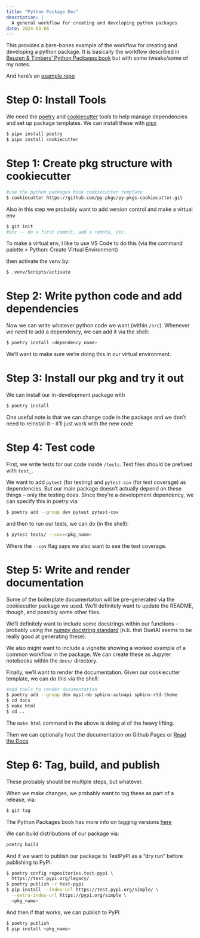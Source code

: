 ---
title: "Python Package Dev"
description: |
  A general workflow for creating and developing python packages
date: 2024-03-06
---

This provides a bare-bones example of the workflow for creating and developing a python package. It is basically the workflow described in [Beuzen & Timbers' Python Packages book](https://py-pkgs.org/03-how-to-package-a-python#) but with some tweaks/some of my notes.

And here's an [example repo](https://github.com/ekholme/demo_py_pkg)

# Step 0: Install Tools

We need the [poetry](https://python-poetry.org/) and [cookiecutter](https://github.com/cookiecutter/cookiecutter) tools to help manage dependencies and set up package templates. We can install these with [pipx](https://pipx.pypa.io/)

```bash
$ pipx install poetry
$ pipx install cookiecutter
```

# Step 1: Create pkg structure with cookiecutter

```bash
#use the python packages book cookiecutter template
$ cookiecutter https://github.com/py-pkgs/py-pkgs-cookiecutter.git
```

Also in this step we probably want to add version control and make a virtual env

```bash
$ git init
#etc -- do a first commit, add a remote, etc.
```

To make a virtual env, I like to use VS Code to do this (via the command palette > Python: Create Virtual Environment)

then activate the venv by:

```bash
$ .venv/Scripts/activate
```

# Step 2: Write python code and add dependencies

Now we can write whatever python code we want (within `/src`). Whenever we need to add a dependency, we can add it via the shell:

```bash
$ poetry install <dependency_name>
```

We'll want to make sure we're doing this in our virtual environment.

# Step 3: Install our pkg and try it out

We can install our in-development package with

```bash
$ poetry install
```

One useful note is that we can change code in the package and we don't need to reinstall it -- it'll just work with the new code

# Step 4: Test code

First, we write tests for our code inside `/tests`. Test files should be prefixed with `test_`.

We want to add `pytest` (for testing) and `pytest-cov` (for test coverage) as dependencies. But our main package doesn't actually depend on these things -- only the testing does. Since they're a development dependency, we can specify this in poetry via:

```bash
$ poetry add --group dev pytest pytest-cov
```

and then to run our tests, we can do (in the shell):

```bash
$ pytest tests/ --cov=<pkg_name>
```

Where the `--cov` flag says we also want to see the test coverage.

# Step 5: Write and render documentation

Some of the boilerplate documentation will be pre-generated via the cookiecutter package we used. We'll definitely want to update the README, though, and possibly some other files.

We'll definitely want to include some docstrings within our functions -- probably using the [numpy docstring standard](https://numpydoc.readthedocs.io/en/latest/format.html#docstring-standard) (n.b. that DuetAI seems to be really good at generating these).

We also might want to include a vignette showing a worked example of a common workflow in the package. We can create these as Jupyter notebooks within the `docs/` directory.

Finally, we'll want to render the documentation. Given our cookiecutter template, we can do this via the shell:

```bash
#add tools to render documentation
$ poetry add --group dev myst-nb sphinx-autoapi sphinx-rtd-theme
$ cd docs
$ make html
$ cd ..
```

The `make html` command in the above is doing al of the heavy lifting.

Then we can optionally host the documentation on Github Pages or [Read the Docs](https://about.readthedocs.com/?ref=readthedocs.org)

# Step 6: Tag, build, and publish

These probably should be multiple steps, but whatever.

When we make changes, we probably want to tag these as part of a release, via:

```bash
$ git tag
```

The Python Packages book has more info on tagging versions [here](https://py-pkgs.org/03-how-to-package-a-python#tagging-a-package-release-with-version-control)

We can build distributions of our package via:

```bash
poetry build
```

And if we want to publish our package to TestPyPI as a "dry run" before publishing to PyPI:

```bash
$ poetry config repositories.test-pypi \
  https://test.pypi.org/legacy/
$ poetry publish -r test-pypi
$ pip install --index-url https://test.pypi.org/simple/ \
  --extra-index-url https://pypi.org/simple \
  <pkg_name>
```

And then if that works, we can publish to PyPI 

```bash
$ poetry publish
$ pip install <pkg_name>
```